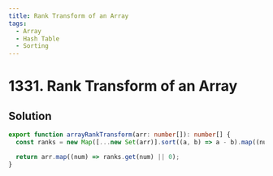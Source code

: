 ```yaml
---
title: Rank Transform of an Array
tags:
  - Array
  - Hash Table
  - Sorting
---
```


# 1331. Rank Transform of an Array

<Badges>
  <LevelBadge level="easy" />
  <TopicBadge name="Array" slug="array" />
  <TopicBadge name="Hash Table" slug="hash-table" />
  <TopicBadge name="Sorting" slug="sorting" />
</Badges>

## Solution

```typescript filename="solution.ts" copy
export function arrayRankTransform(arr: number[]): number[] {
  const ranks = new Map([...new Set(arr)].sort((a, b) => a - b).map((num, i) => [num, i + 1]));

  return arr.map((num) => ranks.get(num) || 0);
}
```

<ProblemLink
  codingSite="leetcode"
  href="https://leetcode.com/problems/rank-transform-of-an-array"
  title="Rank Transform of an Array"
/>
